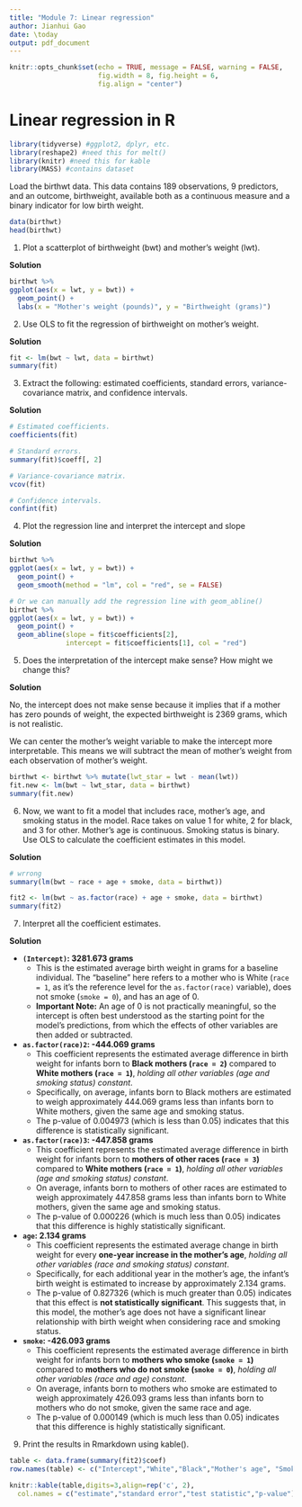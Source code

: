```yaml
---
title: "Module 7: Linear regression"
author: Jianhui Gao
date: \today
output: pdf_document
---
```


```r
knitr::opts_chunk$set(echo = TRUE, message = FALSE, warning = FALSE, 
                      fig.width = 8, fig.height = 6, 
                      fig.align = "center")

```

# Linear regression in R

```r
library(tidyverse) #ggplot2, dplyr, etc.
library(reshape2) #need this for melt()
library(knitr) #need this for kable
library(MASS) #contains dataset
```

Load the birthwt data. This data contains 189 observations, 9 predictors, and an outcome, birthweight, available both as a continuous measure and a binary indicator for low birth weight.

```r
data(birthwt)
head(birthwt)
```

1. Plot a scatterplot of birthweight (bwt) and mother's weight (lwt).

**Solution**

```r
birthwt %>%
ggplot(aes(x = lwt, y = bwt)) + 
  geom_point() +
  labs(x = "Mother's weight (pounds)", y = "Birthweight (grams)")
```


2. Use OLS to fit the regression of birthweight on mother's weight.

**Solution**

```r
fit <- lm(bwt ~ lwt, data = birthwt)
summary(fit)
```


3. Extract the following: estimated coefficients, standard errors, variance-covariance matrix, and confidence intervals.


**Solution**

```r
# Estimated coefficients.
coefficients(fit)

# Standard errors. 
summary(fit)$coeff[, 2]

# Variance-covariance matrix. 
vcov(fit)

# Confidence intervals. 
confint(fit)
```


4. Plot the regression line and interpret the intercept and slope

**Solution**

```r
birthwt %>%
ggplot(aes(x = lwt, y = bwt)) +
  geom_point() +
  geom_smooth(method = "lm", col = "red", se = FALSE)
```

```r
# Or we can manually add the regression line with geom_abline()
birthwt %>%
ggplot(aes(x = lwt, y = bwt)) +
  geom_point() +
  geom_abline(slope = fit$coefficients[2], 
              intercept = fit$coefficients[1], col = "red")

```

5. Does the interpretation of the intercept make sense? How might we change this?

**Solution**

No, the intercept does not make sense because it implies that if a mother has zero pounds of weight, the expected birthweight is 2369 grams, which is not realistic.

We can center the mother's weight variable to make the intercept more interpretable. This means we will subtract the mean of mother's weight from each observation of mother's weight.

```r
birthwt <- birthwt %>% mutate(lwt_star = lwt - mean(lwt))
fit.new <- lm(bwt ~ lwt_star, data = birthwt)
summary(fit.new)
```


6. Now, we want to fit a model that includes race, mother's age, and smoking status in the model. Race takes on value 1 for white, 2 for black, and 3 for other. Mother's age is continuous. Smoking status is binary. Use OLS to calculate the coefficient estimates in this model.

**Solution**

```r
# wrrong
summary(lm(bwt ~ race + age + smoke, data = birthwt))
```

```r
fit2 <- lm(bwt ~ as.factor(race) + age + smoke, data = birthwt)
summary(fit2)
```

7. Interpret all the coefficient estimates.

**Solution**

- **`(Intercept)`: 3281.673 grams**
    - This is the estimated average birth weight in grams for a baseline individual. The "baseline" here refers to a mother who is White (`race = 1`, as it's the reference level for the `as.factor(race)` variable), does not smoke (`smoke = 0`), and has an age of 0.
    - **Important Note:** An age of 0 is not practically meaningful, so the intercept is often best understood as the starting point for the model's predictions, from which the effects of other variables are then added or subtracted.

- **`as.factor(race)2`: -444.069 grams**
    - This coefficient represents the estimated average difference in birth weight for infants born to **Black mothers (`race = 2`)** compared to **White mothers (`race = 1`)**, *holding all other variables (age and smoking status) constant*.
    - Specifically, on average, infants born to Black mothers are estimated to weigh approximately 444.069 grams less than infants born to White mothers, given the same age and smoking status.
    - The p-value of 0.004973 (which is less than 0.05) indicates that this difference is statistically significant.

- **`as.factor(race)3`: -447.858 grams**
    - This coefficient represents the estimated average difference in birth weight for infants born to **mothers of other races (`race = 3`)** compared to **White mothers (`race = 1`)**, *holding all other variables (age and smoking status) constant*.
    - On average, infants born to mothers of other races are estimated to weigh approximately 447.858 grams less than infants born to White mothers, given the same age and smoking status.
    - The p-value of 0.000226 (which is much less than 0.05) indicates that this difference is highly statistically significant.

- **`age`: 2.134 grams**
    - This coefficient represents the estimated average change in birth weight for every **one-year increase in the mother's age**, *holding all other variables (race and smoking status) constant*.
    - Specifically, for each additional year in the mother's age, the infant's birth weight is estimated to increase by approximately 2.134 grams.
    - The p-value of 0.827326 (which is much greater than 0.05) indicates that this effect is **not statistically significant**. This suggests that, in this model, the mother's age does not have a significant linear relationship with birth weight when considering race and smoking status.

- **`smoke`: -426.093 grams**
    - This coefficient represents the estimated average difference in birth weight for infants born to **mothers who smoke (`smoke = 1`)** compared to **mothers who do not smoke (`smoke = 0`)**, *holding all other variables (race and age) constant*.
    - On average, infants born to mothers who smoke are estimated to weigh approximately 426.093 grams less than infants born to mothers who do not smoke, given the same race and age.
    - The p-value of 0.000149 (which is much less than 0.05) indicates that this difference is highly statistically significant.


9. Print the results in Rmarkdown using kable().

```r
table <- data.frame(summary(fit2)$coef)
row.names(table) <- c("Intercept","White","Black","Mother's age", "Smoker")

knitr::kable(table,digits=3,align=rep('c', 2),
  col.names = c("estimate","standard error","test statistic","p-value"))
```

